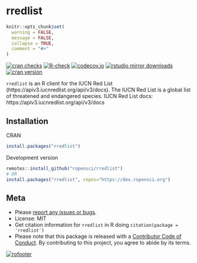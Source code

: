 rredlist
========

```r
knitr::opts_chunk$set(
  warning = FALSE,
  message = FALSE,
  collapse = TRUE,
  comment = "#>"
)
```

[![cran checks](https://cranchecks.info/badges/worst/rredlist)](https://cranchecks.info/pkgs/rredlist)
[![R-check](https://github.com/ropensci/rredlist/workflows/R-check/badge.svg)](https://github.com/ropensci/rredlist/actions?query=workflow%3AR-check)
[![codecov.io](https://codecov.io/github/ropensci/rredlist/coverage.svg?branch=master)](https://codecov.io/github/ropensci/rredlist?branch=master)
[![rstudio mirror downloads](https://cranlogs.r-pkg.org/badges/rredlist)](https://github.com/r-hub/cranlogs.app)
[![cran version](https://www.r-pkg.org/badges/version/rredlist)](https://cran.r-project.org/package=rredlist)

`rredlist` is an R client for the IUCN Red List (https://apiv3.iucnredlist.org/api/v3/docs). The IUCN Red List is a global list of threatened and endangered species. IUCN Red List docs: https://apiv3.iucnredlist.org/api/v3/docs

## Installation

CRAN

```r
install.packages("rredlist")
```

Development version

```r
remotes::install_github("ropensci/rredlist")
# OR
install.packages("rredlist", repos="https://dev.ropensci.org")
```

## Meta

* Please [report any issues or bugs](https://github.com/ropensci/rredlist/issues).
* License: MIT
* Get citation information for `rredlist` in R doing `citation(package = 'rredlist')`
* Please note that this package is released with a [Contributor Code of Conduct](https://ropensci.org/code-of-conduct/). By contributing to this project, you agree to abide by its terms.

[![rofooter](https://ropensci.org/public_images/github_footer.png)](https://ropensci.org)

[token]: https://apiv3.iucnredlist.org/api/v3/token
[redlistr]: https://github.com/red-list-ecosystem/redlistr
